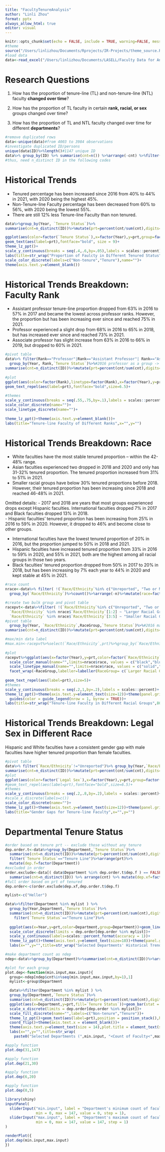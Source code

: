 ```yaml
---
title: "FacultyTenureAnalysis"
author: "Linli Zhou"
format: pptx
always_allow_html: true
editor: visual
---
```


```r
knitr::opts_chunk$set(echo = FALSE, include = TRUE, warning=FALSE, message=FALSE, fig.align = "center")
#theme
source("/Users/linlizhou/Documents/Rprojects/IR-Projects/theme_source.R")  #run code from saved r script
#load data
data<-read_excel("/Users/linlizhou/Documents/LASELL/Faculty Data for Analyst Candidates.xlsx")
```

# Research Questions

1. How has the proportion of tenure-line (TL) and non-tenure-line (NTL) faculty **changed over time**?

2. How has the proportion of TL faculty in certain **rank, racial, or sex** groups changed over time?

3. How has the proportion of TL and NTL faculty changed over time for different **departments**?

```r
#remove duplicated rows
data<-unique(data)#from 4003 to 3984 observations
#investigate duplicated ID/persons
unique(data$ID)%>%length()#1147 unique ID
data%>% group_by(ID) %>% summarise(cnt=n()) %>%arrange(-cnt) %>%filter(cnt>1) #815 duplicated IDs
#thus, need n_distinct ID in the following codes
```

# Historical Trends

::: notes
- Tenured percentage has been increased since 2016 from 40% to 44% in 2021, with 2020 being the highest 45%. 
- Non-Tenure-line Faculty percentage has been decreased from 60% to 56%, with 2020 being the lowest 55%. 
- There are still 12% less Tenure-line Faculty than non tenured.
::: 

```r
data%>%group_by(Year, `Tenure Status`)%>%
summarise(cnt=n_distinct(ID))%>%mutate(prt=percent(cnt/sum(cnt),digits=0))%>%

ggplot(aes(color=factor(`Tenure Status`),x=factor(Year),y=prt,group=factor(`Tenure Status`)))+geom_line()+
geom_text(aes(label=prt),fontface="bold", size = 9)+
theme_lz_ppt()+
scale_y_continuous(breaks = seq(.4,.6,by=.05),labels = scales::percent)+
labs(title=str_wrap("Proportion of Faulcty in Different Tenured Status",50),x="",y="")+
scale_color_discrete(labels=c("Non-tenure","Tenure"),name="")+
theme(axis.text.y=element_blank())
```

# Historical Trends Breakdown: Faculty Rank

::: notes
- Assistant professor tenure-line proportion dropped from 63% in 2016 to 57% in 2017 and became the lowest across professor ranks. However, the proportion but has been increasing ever since and reached 75% in 2021. 
- Professor experienced a slight drop from 68% in 2016 to 65% in 2018, but has increased ever since and reached 73% in 2021. 
- Associate professor has slight increase from 63% in 2016 to 66% in 2019, but dropped to 60% in 2021. 
::: 

```r
#pivot table
data%>% filter(Rank=="Professor"|Rank=="Assistant Professor"| Rank=="Associate Professor")%>%
  group_by(Year, Rank,`Tenure Status`)%>%#2016 professor as a group -> proportions of (non) tenure for all professors in 2016
summarise(cnt=n_distinct(ID))%>%mutate(prt=percent(cnt/sum(cnt),digits=0))%>%filter(`Tenure Status`=="Tenure Line")%>%
  
#plot
ggplot(aes(color=factor(Rank),linetype=factor(Rank),x=factor(Year),y=prt,group=factor(Rank)))+geom_line()+
geom_text_repel(aes(label=prt),fontface="bold",size=6.5)+
  
#themes
scale_y_continuous(breaks = seq(.55,.75,by=.1),labels = scales::percent)+
scale_color_discrete(name="")+
scale_linetype_discrete(name="")+
 
theme_lz_ppt()+theme(axis.text.y=element_blank())+
labs(title="Tenure-line Faculty of Different Ranks",x="",y="")
```


# Historical Trends Breakdown: Race

::: notes
- White faculties have the most stable tenured proportion -- within the 42-48% range. 
- Asian faculties experienced two dropped in 2018 and 2020 and only has 31-32% tenured proportion. The tenured proportion increased from 31% to 51% in 2021.
- Smaller racial groups have below 30% tenured proportions before 2018. However, their tenured proportion has been increasing since 2018 and reached 46-48% in 2021. 

Omitted details:
- 2017 and 2018 are years that most groups experienced drops except Hispanic faculties. International faculties dropped 7% in 2017 and Black faculties dropped 13% in 2018.  
- Hispanic faculties' tenured proportion has been increasing from 25% in 2016 to 59% in 2020. However, it dropped to 46% and become close to other groups. 




- International faculties have the lowest tenured proportion of 20% in 2016, but the proportion jumped to 50% in 2018 and 2021.
- Hispanic faculties have increased tenured proportion from 33% in 2016 to 59% in 2020, and 55% in 2021, both are the highest among all racial groups in those two years. 
- Black faculties' tenured proportion dropped from 50% in 2017 to 20% in 2018, but has been increasing by 7% each year to 44% in 2020 and kept stable at 45% in 2021.
::: 

```r
#race count
nrace<-data%>% filter( !(`Race/Ethnicity`%in% c("Unreported", "Two or More Races",NA)))%>%filter(`Tenure Status`=="Tenure Line")%>%
  group_by(`Race/Ethnicity`)%>%count()%>%arrange(-n)%>%mutate(race=factor(`Race/Ethnicity`))

#create two bulk group and pivot table
racepvt<-data%>%filter( !(`Race/Ethnicity`%in% c("Unreported", "Two or More Races",NA)))%>%mutate(RaceGroup=case_when(
  `Race/Ethnicity` %in% nrace$`Race/Ethnicity`[1:2] ~ "Larger Racial Group",
  `Race/Ethnicity` %in% nrace$`Race/Ethnicity`[3:5] ~ "Smaller Racial Group",))%>%
#pivot table  
  group_by(Year, `Race/Ethnicity`,RaceGroup,`Tenure Status`)%>%#2016 male as a group -> proportions of (non) tenure for all male professors in 2016
summarise(cnt=n_distinct(ID))%>%mutate(prt=percent(cnt/sum(cnt),digits=0))%>%filter(`Tenure Status`=="Tenure Line")

#max/min data label
#max.min<-racepvt%>%select(`Race/Ethnicity`,prt)%>%group_by(`Race/Ethnicity`)%>%summarise(max=max(prt),min=min(prt))%>%arrange(min)
  
#plot
racepvt%>%ggplot(aes(x=factor(Year),y=prt,color=factor(`Race/Ethnicity`),linetype=factor(`Race/Ethnicity`),group=factor(`Race/Ethnicity`)))+geom_line()+
  scale_color_manual(name="",limits=nrace$race, values = c("black","blue","chartreuse3","darkgoldenrod","brown1"),labels=c("White","Asian","International","Hispanic","Black"))+  
  scale_linetype_manual(name="",limits=nrace$race, values = c("solid","longdash","twodash","solid","longdash"),labels=c("White","Asian","International","Hispanic","Black"))+
  facet_wrap(~RaceGroup,labeller=labeller(RaceGroup= c(`Larger Racial Group`="Larger Racial Groups (Tenure-line Faculty>100)", `Smaller Racial Group`="Smaller Racial Groups (10<Tenure-line Faculty<100)") ) )+
  
geom_text_repel(aes(label=prt),size=5)+
#themes
scale_y_continuous(breaks = seq(.2,1,by=.2),labels = scales::percent)+
theme_lz_ppt()+theme(axis.text.y=element_text(size=12))+theme(panel.grid.major.y = element_line(color = "grey95"), panel.grid.minor.y = element_line(color = "grey95"))+#theme(legend.position = "right", legend.direction = "vertical")+
  guides(color = guide_legend(nrow = 1, byrow = TRUE))+
labs(title=str_wrap("Tenure-line Faculty in Different Racial Groups",80),x="",y="")
```


# Historical Trends Breakdown: Legal Sex in Different Race

::: notes
Hispanic and White faculties have a consistent gender gap with male faculties have higher tenured proportion than female faculties.
::: 

```r
#pivot table
data%>% filter(`Race/Ethnicity`!="Unreported")%>% group_by(Year,`Race/Ethnicity`, `Tenure Status`,`Legal Sex`)%>%#2016 male as a group -> proportions of (non) tenure for all male professors in 2016
summarise(cnt=n_distinct(ID))%>%mutate(prt=percent(cnt/sum(cnt),digits=0))%>%filter(`Tenure Status`=="Tenure Line")%>%
#plot
ggplot(aes(color=factor(`Legal Sex`),x=factor(Year),y=prt,group=factor(`Legal Sex`)))+geom_line()+facet_wrap(~`Race/Ethnicity`)+
#geom_text_repel(aes(label=prt),fontface="bold",size=6.5)+
#themes
scale_y_continuous(breaks = seq(.2,.8,by=.2),labels = scales::percent)+
#scale_x_discrete(labels=c())
scale_color_discrete(name="")+
theme_lz_ppt()+theme(axis.text.y=element_text(size=12))+theme(panel.grid.major.y = element_line(color = "grey95"))+
labs(title="Gender Gaps for Tenure-line Faculty",x="",y="")
```


# Departmental Tenure Status

```r
#order based on tenure prt -- exclude those without any tenure
dep.order.t<-data%>%group_by(Department,`Tenure Status`)%>%
  summarise(cnt=n_distinct(ID))%>%mutate(prt=percent(cnt/sum(cnt),digits = 0))%>%
  filter(`Tenure Status`=="Tenure Line")%>%arrange(prt)%>%
  mutate(dep.f=factor(Department))
#excluded in order
order.exclude<-data[( data$Department %in% dep.order.t$dep.f ) == FALSE,] %>%group_by(Department)%>%
  summarise(cnt=n_distinct(ID)) %>% arrange(cnt) %>% mutate(dep.xf=factor(Department))
#full order based on prt of tenured
dep.order<-c(order.exclude$dep.xf,dep.order.t$dep.f)
```


```r
mylist<-c("Heller")

data%>%filter(Department %in% mylist ) %>%
  group_by(Year,Department,`Tenure Status`)%>%
  summarise(cnt=n_distinct(ID))%>%mutate(prt=percent(cnt/sum(cnt),digits = 0))%>%
    filter(`Tenure Status`=="Tenure Line")%>%
  
  ggplot(aes(x=Year,y=prt,color=Department,group=Department))+geom_line()+
  scale_color_discrete(limits = dep.order[dep.order %in% mylist])+
  scale_y_continuous(labels=scales::percent_format(accuracy = 1))+
  theme_lz_ppt()+theme(axis.text.y=element_text(size=18))+theme(panel.grid.major.y = element_line(color = "grey95"))+
  labs(x="",y="",title=str_wrap("Selected Departments' Historical Trends of Tenure-Line Faculty Proportion",40))
```






```r
#make department count as ndep
ndep<-data%>%group_by(Department)%>%summarise(cnt=n_distinct(ID))%>%arrange(-cnt)#

#plot for each group
plot.dep<-function(min.input,max.input){
  group<-ndep[ndep$cnt%in%seq(min.input,max.input,by=1),1]
  mylist<-group$Department

  data%>%filter(Department %in% mylist ) %>%
  group_by(Department,`Tenure Status`)%>%
  summarise(cnt=n_distinct(ID))%>%mutate(prt=percent(cnt/sum(cnt),digits = 0))%>%
  ggplot(aes(x=Department,y=prt,fill=`Tenure Status`))+geom_bar(stat = "identity")+
  scale_x_discrete(limits = dep.order[dep.order %in% mylist])+
  scale_fill_discrete(name="",labels=c("Non-tenure","Tenure"))+
  theme_lz_ppt()+geom_text(aes(label=prt),position = position_stack(),hjust=1, color="white",size=6)+
  coord_flip()+theme(axis.text.x = element_blank())+
  theme(axis.text.y=element_text(size = 14),plot.title = element_text(size=18))+
  labs(x="",y="",title=str_wrap( 
    paste0("Selected Departments (",min.input, "<Count of Faculty<",max.input,")"),70))}
```

```r
#apply function
plot.dep(31,147)
```

```r
#apply function
plot.dep(21,30)
```

```r
#apply function
plot.dep(6,20)
```

```r
#apply function
plot.dep(0,5)
```



```r
library(shiny)
inputPanel(
  sliderInput("min.input", label = "Department's minimum count of faculty:",
              min = 0, max = 147, value = 0, step = 1),
  sliderInput("max.input", label = "Department's maximum count of faculty:",
              min = 0, max = 147, value = 147, step = 1)
)

renderPlot({
plot.dep(min.input,max.input)
})
```

